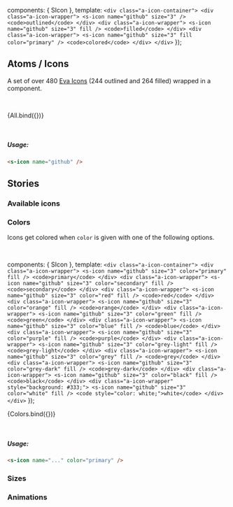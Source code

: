 
<Meta title='Atoms/Icon' component={SIcon} />

<style>{`
    .a-icon-container {
      display: flex;
      width: 100%;
    }
   .a-icon-wrapper {
     display: inline-block;
     text-align: center;
     vertical-align: middle;
     margin: 0 4px;
     flex: auto;
   }
   .a-icon-wrapper > code {
     display: block;
     margin-top: 8px;
   }
`}</style>

  components: { SIcon },
  template: `
    <div class="a-icon-container">
      <div class="a-icon-wrapper">
        <s-icon name="github" size="3" />
        <code>outlined</code>
      </div>
      <div class="a-icon-wrapper">
        <s-icon name="github" size="3" fill />
        <code>filled</code>
      </div>
      <div class="a-icon-wrapper">
        <s-icon name="github" size="3" fill color="primary" />
        <code>colored</code>
      </div>
    </div>
  `
});

## Atoms / Icons

A set of over 480 [Eva Icons](https://akveo.github.io/eva-icons) (244 outlined and 264 filled) wrapped in a component. <br/>

<br />

<Story name='All'>{All.bind({})}</Story>

<p>
  <br />
</p>

##### Usage:

```html
<s-icon name="github" />
```

<ArgsTable of={SIcon} />

## Stories

### Available icons

### Colors

Icons get colored when `color` is given with one of the following options.

<br />

  components: { SIcon },
  template: `
    <div class="a-icon-container">
      <div class="a-icon-wrapper">
        <s-icon name="github" size="3" color="primary" fill />
        <code>primary</code>
      </div>
      <div class="a-icon-wrapper">
        <s-icon name="github" size="3" color="secondary" fill />
        <code>secondary</code>
      </div>
      <div class="a-icon-wrapper">
        <s-icon name="github" size="3" color="red" fill />
        <code>red</code>
      </div>
      <div class="a-icon-wrapper">
        <s-icon name="github" size="3" color="orange" fill />
        <code>orange</code>
      </div>
      <div class="a-icon-wrapper">
        <s-icon name="github" size="3" color="green" fill />
        <code>green</code>
      </div>
      <div class="a-icon-wrapper">
        <s-icon name="github" size="3" color="blue" fill />
        <code>blue</code>
      </div>
      <div class="a-icon-wrapper">
        <s-icon name="github" size="3" color="purple" fill />
        <code>purple</code>
      </div>
      <div class="a-icon-wrapper">
        <s-icon name="github" size="3" color="grey-light" fill />
        <code>grey-light</code>
      </div>
      <div class="a-icon-wrapper">
        <s-icon name="github" size="3" color="grey" fill />
        <code>grey</code>
      </div>
      <div class="a-icon-wrapper">
        <s-icon name="github" size="3" color="grey-dark" fill />
        <code>grey-dark</code>
      </div>
      <div class="a-icon-wrapper">
        <s-icon name="github" size="3" color="black" fill />
        <code>black</code>
      </div>
      <div class="a-icon-wrapper" style="background: #333;">
        <s-icon name="github" size="3" color="white" fill />
        <code style="color: white;">white</code>
      </div>
    </div>
  `
});

<Story name='Colors'>{Colors.bind({})}</Story>

<p>
  <br />
</p>

##### Usage:

```html
<s-icon name="..." color="primary" />
```

### Sizes

### Animations

<!--
  components: { SIcon },
  template: `
    <div>
      <div class="a-icon-wrapper">
        <s-icon size="mini">10</s-icon>
        <code>mini</code>
      </div>
      <div class="a-icon-wrapper">
        <s-icon size="default">10</s-icon>
        <code>default</code>
      </div>
      <div class="a-icon-wrapper">
        <s-icon size="large">10</s-icon>
        <code>large</code>
      </div>
    </div>
  `
});

<br />

<Story name='Sizes'>{Sizes.bind({})}</Story>

<br />

##### Usage:

```html
<s-icon ... size="mini"> ... </s-icon>
```

### Disabled

  components: { SIcon },
  template: `<s-icon color="primary" disabled>10</s-icon>`
});

<br />

<Story name='Disabled'>{Disabled.bind({})}</Story>

<br />

##### Usage:

```html
<s-icon ... disabled> ... </s-icon>
```
-->
